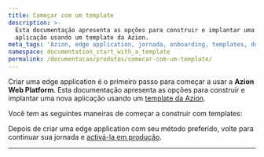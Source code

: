 ```yaml
---
title: Começar com um template
description: >-
  Esta documentação apresenta as opções para construir e implantar uma nova
  aplicação usando um template da Azion.
meta_tags: 'Azion, edge application, jornada, onboarding, templates, domínios, tráfego'
namespace: documentation_start_with_a_template
permalink: /documentacao/produtos/comecar-com-um-template/
---
```



Criar uma edge application é o primeiro passo para começar a usar a **Azion Web Platform**. Esta documentação apresenta as opções para construir e implantar uma nova aplicação usando um [template da Azion](/pt-br/documentacao/produtos/marketplace/templates/).

Você tem as seguintes maneiras de começar a construir com templates:

<LinkButton link="/pt-br/documentacao/produtos/usar-um-template-via-azion-console/" label="Via Azion Console" severity="secondary" />
<LinkButton link="/pt-br/documentacao/produtos/azion-cli/criar-application/" label="Via Azion CLI" severity="secondary" />



Depois de criar uma edge application com seu método preferido, volte para continuar sua jornada e [activá-la em produção](/pt-br/documentacao/produtos/ative-em-producao/).



---

